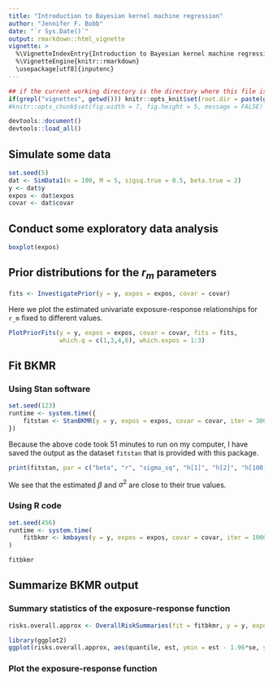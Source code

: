 ```yaml
---
title: "Introduction to Bayesian kernel machine regression"
author: "Jennifer F. Bobb"
date: "`r Sys.Date()`"
output: rmarkdown::html_vignette
vignette: >
  %\VignetteIndexEntry{Introduction to Bayesian kernel machine regression}
  %\VignetteEngine{knitr::rmarkdown}
  \usepackage[utf8]{inputenc}
---
```


```r
## if the current working directory is the directory where this file is located rather than the project directory, set the working directory to the project directory
if(grepl("vignettes", getwd())) knitr::opts_knit$set(root.dir = paste(getwd(), "..", sep = "/"))
#knitr::opts_chunk$set(fig.width = 7, fig.height = 5, message = FALSE)
```

```r
devtools::document()
devtools::load_all()
```

## Simulate some data

```r
set.seed(5)
dat <- SimData1(n = 100, M = 5, sigsq.true = 0.5, beta.true = 2)
y <- dat$y
expos <- dat$expos
covar <- dat$covar
```

## Conduct some exploratory data analysis

```r
boxplot(expos)
```

## Prior distributions for the $r_m$ parameters

```r
fits <- InvestigatePrior(y = y, expos = expos, covar = covar)
```

Here we plot the estimated univariate exposure-response relationships for `r_m` fixed to different values.
```r
PlotPriorFits(y = y, expos = expos, covar = covar, fits = fits, 
              which.q = c(1,3,4,6), which.expos = 1:3)
```

## Fit BKMR 

### Using Stan software

```r
set.seed(123)
runtime <- system.time({
    fitstan <- StanBKMR(y = y, expos = expos, covar = covar, iter = 300, chains = 4)
})
```

Because the above code took 51 minutes to run on my computer, I have saved the output as the dataset `fitstan` that is provided with this package. 
```r
print(fitstan, par = c("beta", "r", "sigma_sq", "h[1]", "h[2]", "h[100]"))
```

We see that the estimated $\beta$ and $\sigma^2$ are close to their true values.

### Using R code

```r
set.seed(456)
runtime <- system.time(
    fitbkmr <- kmbayes(y = y, expos = expos, covar = covar, iter = 10000, quiet = FALSE)
)
```

```r
fitbkmr
```

## Summarize BKMR output

### Summary statistics of the exposure-response function

```r
risks.overall.approx <- OverallRiskSummaries(fit = fitbkmr, y = y, expos = expos, covar = covar)
```

```r
library(ggplot2)
ggplot(risks.overall.approx, aes(quantile, est, ymin = est - 1.96*se, ymax = est + 1.96*se)) + geom_pointrange()
```



### Plot the exposure-response function









































